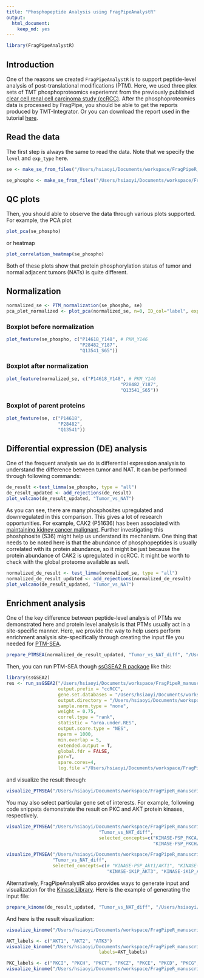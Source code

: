 ```yaml
---
title: "Phosphopeptide Analysis using FragPipeAnalystR"
output:
  html_document:
    keep_md: yes
---
```


```r
library(FragPipeAnalystR)
```

## Introduction
One of the reasons we created `FragPipeAnalystR` is to support peptide-level analysis of post-translational modifications (PTM). Here, we used three plex sets of TMT phosphoproteomics experiemnt from the previously published [clear cell renal cell carcinoma study (ccRCC)](https://www.sciencedirect.com/science/article/pii/S0092867419311237?via%3Dihub). After the phosphoproteomics data is processed by FragPipe, you should be able to get the reports produced by TMT-Integrator. Or you can download the report used in the tutorial [here](https://drive.google.com/drive/u/2/folders/1x8DCxGKdsZQmYGsv3vSWfj1IYRPzykmT).

## Read the data

The first step is always the same to read the data. Note that we specify the `level` and `exp_type` here.

```r
se <- make_se_from_files("/Users/hsiaoyi/Documents/workspace/FragPipeR_manuscript/data/TMT_4plex/ratio_protein_MD.tsv", "/Users/hsiaoyi/Documents/workspace/FragPipeR_manuscript/data/TMT_4plex/experiment_annotation_clean.tsv", level="protein", type = "TMT")
```

```r
se_phospho <- make_se_from_files("/Users/hsiaoyi/Documents/workspace/FragPipeR_manuscript/data/TMT_phospho_4plex/ratio_single-site_MD.tsv", "/Users/hsiaoyi/Documents/workspace/FragPipeR_manuscript/data/TMT_4plex/experiment_annotation_clean.tsv", level="peptide", type = "TMT", exp_type="phospho")
```

## QC plots

Then, you should able to observe the data through various plots supported. For example, the PCA plot 
```r
plot_pca(se_phospho)
```

or heatmap
```r
plot_correlation_heatmap(se_phospho)
```

Both of these plots show that protein phosphorylation status of tumor and normal adjacent tumors (NATs) is quite different.

## Normalization
```r
normalized_se <- PTM_normalization(se_phospho, se)
pca_plot_normalized <- plot_pca(normalized_se, n=0, ID_col="label", exp="TMT", interactive = F)
```

### Boxplot before normalization
``` r
plot_feature(se_phospho, c("P14618_Y148", # PKM_Y146
                           "P28482_Y187",
                           "Q13541_S65"))
```

### Boxplot after normalization
``` r
plot_feature(normalized_se, c("P14618_Y148", # PKM_Y146
                                          "P28482_Y187",
                                          "Q13541_S65"))
```

### Boxplot of parent proteins
``` r
plot_feature(se, c("P14618",
                   "P28482",
                   "Q13541"))
```


## Differential expression (DE) analysis

One of the frequent analysis we do is differential expression analysis to understand the difference between tumor and NAT. It can be performed through following commands:

```r
de_result <-test_limma(se_phospho, type = "all")
de_result_updated <- add_rejections(de_result)
plot_volcano(de_result_updated, "Tumor_vs_NAT")
```

As you can see, there are many phosphosites upregulated and downregulated in this comparison. This gives a lot of research opportunities. For example, CAK2 (P51636) has been associated with [maintaining kidney cancer malignant](https://pubmed.ncbi.nlm.nih.gov/30288056/). Further investigating this phoshphosite (S36) might help us understand its mechanism. One thing that needs to be noted here is that the abundance of phosphopeptides is usually correlated with its protein abundance, so it might be just because the protein abundance of CAK2 is upregulated in ccRCC. It might be worth to check with the global proteome available as well. 

```r
normalized_de_result <- test_limma(normalized_se, type = "all")
normalized_de_result_updated <- add_rejections(normalized_de_result)
plot_volcano(de_result_updated, "Tumor_vs_NAT")
```

## Enrichment analysis
One of the key difference between peptide-level analysis of PTMs we demonstrated here and protein level analysis is that PTMs usually act in a site-specific manner. Here, we provide the way to help users perform enrichment analysis site-specifically through creating the input file you needed for [PTM-SEA](https://doi.org/10.1074/mcp.tir118.000943).
``` r
prepare_PTMSEA(normalized_de_result_updated, "Tumor_vs_NAT_diff", "/Users/hsiaoyi/Documents/workspace/FragPipeR_manuscript/result/PTMSEA_new/result.gct")
```

Then, you can run PTM-SEA though [ssGSEA2 R package](https://github.com/nicolerg/ssGSEA2) like this:
``` r
library(ssGSEA2)
res <- run_ssGSEA2("/Users/hsiaoyi/Documents/workspace/FragPipeR_manuscript/result/PTMSEA_new/result.gct",
                   output.prefix = "ccRCC",
                   gene.set.databases = "/Users/hsiaoyi/Documents/workspace/FragPipeR_manuscript/db_ptm.sig.db.all.v2.0.0/ptm.sig.db.all.flanking.human.v2.0.0.gmt",
                   output.directory = "/Users/hsiaoyi/Documents/workspace/FragPipeR_manuscript/result/PTMSEA_new/result",
                   sample.norm.type = "none", 
                   weight = 0.75, 
                   correl.type = "rank", 
                   statistic = "area.under.RES",
                   output.score.type = "NES", 
                   nperm = 1000, 
                   min.overlap = 5, 
                   extended.output = T,
                   global.fdr = FALSE,
                   par=T,
                   spare.cores=4,
                   log.file ="/Users/hsiaoyi/Documents/workspace/FragPipeR_manuscript/result/PTMSEA_new/ccRCC_PTMSEA.log")
```

and visualize the result through:

``` r
visualize_PTMSEA("/Users/hsiaoyi/Documents/workspace/FragPipeR_manuscript/result/PTMSEA_new/result/ccRCC-combined.gct", "Tumor_vs_NAT_diff")
```

You may also select particular gene set of interests. For example, following code snippets demonstrate the result on PKC and AKT protein kinases, respectively.

``` r
visualize_PTMSEA("/Users/hsiaoyi/Documents/workspace/FragPipeR_manuscript/result/PTMSEA_new/result/ccRCC-combined.gct",
                                  "Tumor_vs_NAT_diff",
                                  selected_concepts=c("KINASE-PSP_PKCA/PRKCA", "KINASE-PSP_PKCB/PRKCB", "KINASE-PSP_PKCG/PRKCG", "KINASE-PSP_PKCB_iso2/PRKCB", "KINASE-PSP_PKCD/PRKCD", "KINASE-PSP_PKCI/PRKCI", "KINASE-PSP_PKCT/PRKCQ",
                                                      "KINASE-PSP_PKCH/PRKCH", "KINASE-PSP_PKCE/PRKCE", "KINASE-PSP_PKCZ/PRKCZ"))
```

``` r
visualize_PTMSEA("/Users/hsiaoyi/Documents/workspace/FragPipeR_manuscript/result/PTMSEA_new/result/ccRCC-combined.gct",
                 "Tumor_vs_NAT_diff",
                 selected_concepts=c(# "KINASE-PSP_Akt1/AKT1", "KINASE-PSP_Akt3/AKT3", "KINASE-PSP_Akt2/AKT2",
                                     "KINASE-iKiP_AKT3", "KINASE-iKiP_AKT2", "PATH-WP_PI3K-Akt_signaling_pathway", "KINASE-iKiP_AKT1"))
```
                                                      
Alternatively, FragPipeAnalystR also provides ways to generate input and visualization for the [Kinase Library](https://kinase-library.phosphosite.org/). Here is the example of generating the input file:

``` r
prepare_kinome(de_result_updated, "Tumor_vs_NAT_diff", "/Users/hsiaoyi/Documents/workspace/FragPipeR_manuscript/result/kinome_new/kinome_input_asterisk.tsv")
```


And here is the result visualization:
``` r
visualize_kinome("/Users/hsiaoyi/Documents/workspace/FragPipeR_manuscript/result/kinome_result/enrichment-analysis-result-table.txt")
```

``` r
AKT_labels <- c("AKT1", "AKT2", "ATK3")
visualize_kinome("/Users/hsiaoyi/Documents/workspace/FragPipeR_manuscript/result/kinome_result/enrichment-analysis-result-table.txt",
                                  labels=AKT_labels)
```

``` r
PKC_labels <- c("PKCI", "PKCH", "PKCT", "PKCZ", "PKCE", "PKCD", "PKCG", "PKCA", "PKCB")
visualize_kinome("/Users/hsiaoyi/Documents/workspace/FragPipeR_manuscript/result/kinome_result/enrichment-analysis-result-table.txt", labels=PKC_labels)
```




